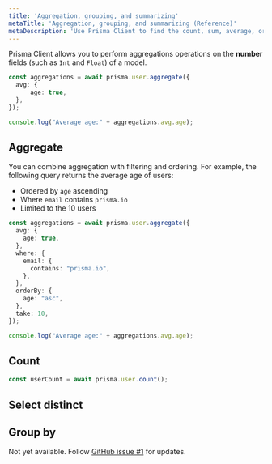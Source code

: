 ```yaml
---
title: 'Aggregation, grouping, and summarizing'
metaTitle: 'Aggregation, grouping, and summarizing (Reference)'
metaDescription: 'Use Prisma Client to find the count, sum, average, or min/max values of a number fields.'
---
```


<TopBlock>

Prisma Client allows you to perform aggregations operations on the **number** fields (such as `Int` and `Float`) of a model.

```ts
const aggregations = await prisma.user.aggregate({
  avg: {
      age: true,
  },
});

console.log("Average age:" + aggregations.avg.age);
```

</TopBlock>

## Aggregate

You can combine aggregation with filtering and ordering. For example, the following query returns the average age of users:

* Ordered by `age` ascending
* Where `email` contains `prisma.io`
* Limited to the 10 users

```ts
const aggregations = await prisma.user.aggregate({
  avg: {
    age: true,
  },
  where: {
    email: {
      contains: "prisma.io",
    },
  },
  orderBy: {
    age: "asc",
  },
  take: 10,
});

console.log("Average age:" + aggregations.avg.age);
```

## Count

```ts
const userCount = await prisma.user.count();
```

## Select distinct

## Group by

Not yet available. Follow [GitHub issue #1](https://github.com/prisma/prisma-client-js/issues/1) for updates.